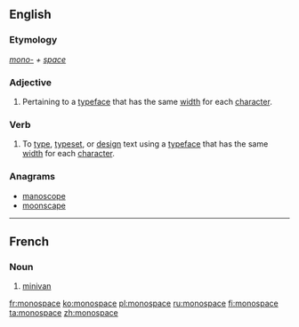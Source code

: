 ==English==
{{wikipedia|monospace font}}

===Etymology===
''[[mono-]] + [[space]]''
===Adjective===
{{en-adj|-}}
# Pertaining to a [[typeface]] that has the same [[width]] for each [[character]].
===Verb===
{{en-verb|monospaces|monospacing|monospaced}}
# To [[type]], [[typeset]], or [[design]] text using a [[typeface]] that has the same [[width]] for each [[character]].

===Anagrams===
* [[manoscope#English|manoscope]]
* [[moonscape#English|moonscape]]

----

==French==

===Noun===
{{fr-noun|m}}

# [[minivan]]

[[fr:monospace]]
[[ko:monospace]]
[[pl:monospace]]
[[ru:monospace]]
[[fi:monospace]]
[[ta:monospace]]
[[zh:monospace]]